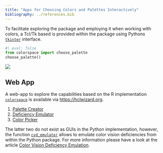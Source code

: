 ```yaml
---
title: "Apps for Choosing Colors and Palettes Interactively"
bibliography: ../references.bib
---
```


To facilitate exploring the package and employing it when working with colors,
a Tcl/Tk based is provided within the package using Pythons
[`tkinter`](https://docs.python.org/3/library/tkinter.html) interface.

```python
#| eval: false
from colorspace import choose_palette
choose_palette()
```

![](/images/img_gui.jpeg){fig-align="center" .img-padding-tb}


Web App
-------

A web-app to explore the capabilities based on the R implementation
[`colorspace`](https://cran.r-project.org/package=colorspace) is available
via <https://hclwizard.org>.

1. [Palette Creator](http://hclwizard.org:3000/hclwizard)
2. [Deficiency Emulator](http://hclwizard.org:3000/cvdemulator)
3. [Color Picker](http://hclwizard.org:3000/hclcolorpicker)

The latter two do not exist as GUIs in the Python implementation, however, the
function [`cvd_emulator`](/man/colorspace.cvd_emulator.cvd_emulator.qmd)
allows to emulate color vision deficiencies from within the Python package. For
more information please have a look at the article
[Color Vision Deficiency Emulation](cvd.qmd).


